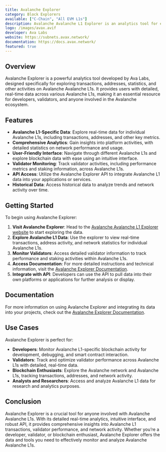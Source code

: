 ```yaml
---
title: Avalanche Explorer
category: Block Explorers
available: ["C-Chain", "All EVM L1s"]
description: Avalanche Avalanche L1 Explorer is an analytics tool for exploring Avalanche L1 transactions, addresses, statistics, and other platform activities.
logo: /images/avax.avif
developer: Ava Labs
website: https://subnets.avax.network/
documentation: https://docs.avax.network/
featured: true
---
```


## Overview

Avalanche Explorer is a powerful analytics tool developed by Ava Labs, designed specifically for exploring transactions, addresses, statistics, and other activities on Avalanche Avalanche L1s. It provides users with detailed, real-time data across various Avalanche L1s, making it an essential resource for developers, validators, and anyone involved in the Avalanche ecosystem.

## Features

- **Avalanche L1-Specific Data**: Explore real-time data for individual Avalanche L1s, including transactions, addresses, and other key metrics.
- **Comprehensive Analytics**: Gain insights into platform activities, with detailed statistics on network performance and usage.
- **User-Friendly Interface**: Navigate through different Avalanche L1s and explore blockchain data with ease using an intuitive interface.
- **Validator Monitoring**: Track validator activities, including performance metrics and staking information, across Avalanche L1s.
- **API Access**: Utilize the Avalanche Explorer API to integrate Avalanche L1 data into your applications or services.
- **Historical Data**: Access historical data to analyze trends and network activity over time.

## Getting Started

To begin using Avalanche Explorer:

1. **Visit Avalanche Explorer**: Head to the [Avalanche Avalanche L1 Explorer website](https://subnets.avax.network/) to start exploring the data.
2. **Explore Avalanche L1 Data**: Use the explorer to view real-time transactions, address activity, and network statistics for individual Avalanche L1s.
3. **Monitor Validators**: Access detailed validator information to track performance and staking activities within Avalanche L1s.
4. **Access Documentation**: For more detailed instructions and technical information, visit the [Avalanche Explorer Documentation](https://docs.avax.network/).
5. **Integrate with API**: Developers can use the API to pull data into their own platforms or applications for further analysis or display.

## Documentation

For more information on using Avalanche Explorer and integrating its data into your projects, check out the [Avalanche Explorer Documentation](https://docs.avax.network/).

## Use Cases

Avalanche Explorer is perfect for:

- **Developers**: Monitor Avalanche L1-specific blockchain activity for development, debugging, and smart contract interaction.
- **Validators**: Track and optimize validator performance across Avalanche L1s with detailed, real-time data.
- **Blockchain Enthusiasts**: Explore the Avalanche network and Avalanche L1s, tracking transactions, addresses, and network activity.
- **Analysts and Researchers**: Access and analyze Avalanche L1 data for research and analytics purposes.

## Conclusion

Avalanche Explorer is a crucial tool for anyone involved with Avalanche Avalanche L1s. With its detailed real-time analytics, intuitive interface, and robust API, it provides comprehensive insights into Avalanche L1 transactions, validator performance, and network activity. Whether you’re a developer, validator, or blockchain enthusiast, Avalanche Explorer offers the data and tools you need to effectively monitor and analyze Avalanche Avalanche L1s.

